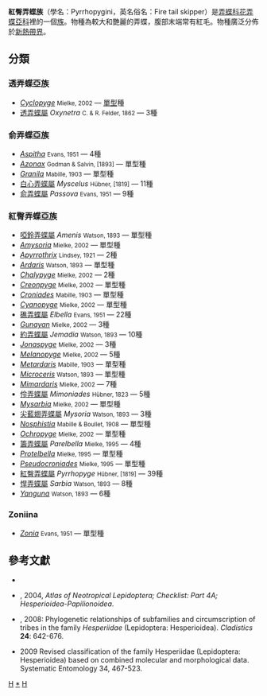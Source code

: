{{NoteTA
|G1=Butterfly
}}
{{Automatic Taxobox
| taxon = Pyrrhopygini
| authority = Mabille, 1877
| image = Mysoria barcastus barta.jpg
| image_caption = [[尖藍翅弄蝶|尖藍翅弄蝶]]<br />''Mysoria barcastus barta''
| type_species = [[紅臀弄蝶|紅臀弄蝶]] <br />''Papilio bixae''
| type_species_authority = (Linnaeus, 1758)
| subdivision_ranks = 亞族與[[屬|屬]]
| subdivision = 
有4個亞族：
* 透弄蝶亞族 Oxynetrina
* 俞弄蝶亞族 Passovina
* 紅臀弄蝶亞族 Pyrrhopygina
* Zoniina
亞族中包含35個屬，詳閱正文。
| synonyms = 
* 紅臀弄蝶亞科 ''Pyrrhopyginae''
}}

'''紅臀弄蝶族'''（學名：Pyrrhopygini，英名俗名：Fire tail skipper）是[[弄蝶科|弄蝶科]][[花弄蝶亞科|花弄蝶亞科]]裡的一個[[族_(生物)|族]]。物種為較大和艷麗的弄蝶，腹部末端常有紅毛。物種廣泛分佈於[[新熱帶界|新熱帶界]]。

== 分類 ==
=== 透弄蝶亞族 ===
* ''[[Cyclopyge|Cyclopyge]]'' <small>Mielke, 2002</small> — [[單型|單型]]種
* [[透弄蝶屬|透弄蝶屬]] ''Oxynetra'' <small>C. & R. Felder, 1862</small> — 3種

=== 俞弄蝶亞族 ===
* ''[[Aspitha|Aspitha]]'' <small>Evans, 1951</small> — 4種
* ''[[Azonax|Azonax]]'' <small>Godman & Salvin, [1893]</small> — 單型種 
* ''[[Granila|Granila]]'' <small>Mabille, 1903</small> — 單型種 
* [[白心弄蝶屬|白心弄蝶屬]] ''Myscelus'' <small>Hübner, [1819]</small> — 11種
* [[俞弄蝶屬|俞弄蝶屬]] ''Passova'' <small>Evans, 1951</small> — 9種

=== 紅臀弄蝶亞族 ===
* [[啞鈴弄蝶屬|啞鈴弄蝶屬]] ''Amenis'' <small>Watson, 1893</small> — 單型種 
* ''[[Amysoria|Amysoria]]'' <small>Mielke, 2002</small> — 單型種
* ''[[Apyrrothrix|Apyrrothrix]]'' <small>Lindsey, 1921</small> — 2種
* ''[[Ardaris|Ardaris]]'' <small>Watson, 1893</small> — 單型種 
* ''[[Chalypyge|Chalypyge]]'' <small>Mielke, 2002</small> — 2種
* ''[[Creonpyge|Creonpyge]]'' <small>Mielke, 2002</small> — 單型種
* ''[[Croniades|Croniades]]'' <small>Mabille, 1903</small> — 單型種 
* ''[[Cyanopyge|Cyanopyge]]'' <small>Mielke, 2002</small> — 單型種
* [[礁弄蝶屬|礁弄蝶屬]] ''Elbella'' <small>Evans, 1951</small> — 22種
* ''[[Gunayan|Gunayan]]'' <small>Mielke, 2002</small> — 3種
* [[約弄蝶屬|約弄蝶屬]] ''Jemadia'' <small>Watson, 1893</small> — 10種
* ''[[Jonaspyge|Jonaspyge]]'' <small>Mielke, 2002</small> — 3種
* ''[[Melanopyge|Melanopyge]]'' <small>Mielke, 2002</small> — 5種
* ''[[Metardaris|Metardaris]]'' <small>Mabille, 1903</small> — 單型種 
* ''[[Microceris|Microceris]]'' <small>Watson, 1893</small> — 單型種 
* ''[[Mimardaris|Mimardaris]]'' <small>Mielke, 2002</small> — 7種
* [[伶弄蝶屬|伶弄蝶屬]] ''Mimoniades'' <small>Hübner, 1823</small> — 5種
* ''[[Mysarbia|Mysarbia]]'' <small>Mielke, 2002</small> — 單型種
* [[尖藍翅弄蝶屬|尖藍翅弄蝶屬]] ''Mysoria'' <small>Watson, 1893</small> — 3種
* ''[[Nosphistia|Nosphistia]]'' <small>Mabille & Boullet, 1908</small> — 單型種 
* ''[[Ochropyge|Ochropyge]]'' <small>Mielke, 2002</small> — 單型種
* [[籌弄蝶屬|籌弄蝶屬]] ''Parelbella'' <small>Mielke, 1995</small> — 4種
* ''[[Protelbella|Protelbella]]'' <small>Mielke, 1995</small> — 單型種
* ''[[Pseudocroniades|Pseudocroniades]]'' <small>Mielke, 1995</small> — 單型種
* [[紅臀弄蝶屬|紅臀弄蝶屬]] ''Pyrrhopyge'' <small>Hübner, [1819]</small> — 39種
* [[悍弄蝶屬|悍弄蝶屬]] ''Sarbia'' <small>Watson, 1893</small> — 8種
* ''[[Yanguna|Yanguna]]'' <small>Watson, 1893</small> — 6種

=== Zoniina ===
* ''[[Zonia|Zonia]]'' <small>Evans, 1951</small> — 單型種

== 參考文獻 ==
* {{Commonscat-inline|Pyrrhopygini}}
* {{aut|Lamas, Gerardo}}, 2004, ''Atlas of Neotropical Lepidoptera; Checklist: Part 4A; Hesperioidea-Papilionoidea''.
* {{aut|Warren, A.D. ; J.R. Ogawa & A.V.Z. Brower}}, 2008: Phylogenetic relationships of subfamilies and circumscription of tribes in the family ''Hesperiidae'' (Lepidoptera: Hesperioidea). ''Cladistics'' '''24''': 642-676.
* {{aut|Warren, A. D., Ogawa, J. R. & Brower, A. V. Z.}} 2009 Revised classification of the family Hesperiidae (Lepidoptera: Hesperioidea) based on combined molecular and morphological data. Systematic Entomology 34, 467-523.
{{Authority Control}}

{{taxonbar}}
[[Category:_1877年描述的分类群|H]]
[[Category:紅臀弄蝶族|*]]
[[Category:花弄蝶亞科|H]]